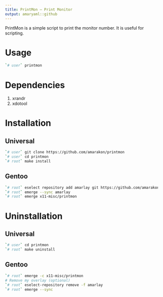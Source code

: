 ```yaml
---
title: PrintMon – Print Monitor
output: amaryaml::github
---
```


PrintMon is a simple script to print the monitor number.
It is useful for scripting.

# Usage

```sh
`# user` printmon
```

# Dependencies

#. xrandr
#. xdotool

# Installation

## Universal

```sh
`# user` git clone https://github.com/amarakon/printmon
`# user` cd printmon
`# root` make install
```

## Gentoo

```sh
`# root` eselect repository add amarlay git https://github.com/amarakon/amarlay
`# root` emerge --sync amarlay
`# root` emerge x11-misc/printmon
```

# Uninstallation

## Universal

```sh
`# user` cd printmon
`# root` make uninstall
```

## Gentoo

```sh
`# root` emerge -c x11-misc/printmon
# Remove my overlay (optional)
`# root` eselect-repository remove -f amarlay
`# root` emerge --sync
```
